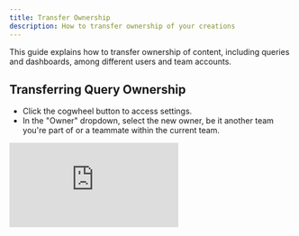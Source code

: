 ```yaml
---
title: Transfer Ownership
description: How to transfer ownership of your creations
---
```


This guide explains how to transfer ownership of content, including queries and dashboards, among different users and team accounts.

## Transferring Query Ownership

- Click the cogwheel button to access settings.
- In the "Owner" dropdown, select the new owner, be it another team you're part of or a teammate within the current team.

<div
  style={{
    position: "relative",
    paddingBottom: "calc(56.71874999999999% + 41px)",
    height: 0,
    width: "100%"
  }}
>
  <iframe
    src="https://demo.arcade.software/9riaMPhxmUgR0zjma3lC?embed"
    frameBorder={0}
    loading="lazy"
    webkitallowfullscreen=""
    mozallowfullscreen=""
    allowFullScreen=""
    style={{
      position: "absolute",
      top: 0,
      left: 0,
      width: "100%",
      height: "100%",
      colorScheme: "light"
    }}
    title="transfer query ownership"
  />
</div>

## Viewing Ownership Changes
Click the "Version history" button to see changes in ownership.

<div
  style={{
    position: "relative",
    paddingBottom: "calc(56.71874999999999% + 41px)",
    height: 0,
    width: "100%"
  }}
>
  <iframe
    src="https://demo.arcade.software/uyvub7YT0xXwcvJGNSje?embed"
    frameBorder={0}
    loading="lazy"
    webkitallowfullscreen=""
    mozallowfullscreen=""
    allowFullScreen=""
    style={{
      position: "absolute",
      top: 0,
      left: 0,
      width: "100%",
      height: "100%",
      colorScheme: "light"
    }}
    title="view transfer history"
  />
</div>

## Transferring Dashboard Ownership

- Click "Edit" then "Settings" to open the modal.
- Follow the same steps as above to transfer ownership of your dashboard.

<div
  style={{
    position: "relative",
    paddingBottom: "calc(56.71874999999999% + 41px)",
    height: 0,
    width: "100%"
  }}
>
  <iframe
    src="https://demo.arcade.software/yjeF8s9sItXI1CSF9V0l?embed"
    frameBorder={0}
    loading="lazy"
    webkitallowfullscreen=""
    mozallowfullscreen=""
    allowFullScreen=""
    style={{
      position: "absolute",
      top: 0,
      left: 0,
      width: "100%",
      height: "100%",
      colorScheme: "light"
    }}
    title="transfer dash ownership"
  />
</div>
